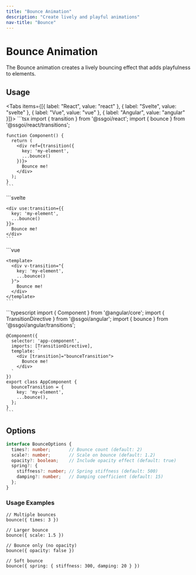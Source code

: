 ```yaml
---
title: "Bounce Animation"
description: "Create lively and playful animations"
nav-title: "Bounce"
---
```


# Bounce Animation

The Bounce animation creates a lively bouncing effect that adds playfulness to elements.

<TransitionDemo type="bounce" />

## Usage

<Tabs items={[{ label: "React", value: "react" }, { label: "Svelte", value: "svelte" }, { label: "Vue", value: "vue" }, { label: "Angular", value: "angular" }]}>
  <TabPanel value="react">
    ```tsx
    import { transition } from '@ssgoi/react';
    import { bounce } from '@ssgoi/react/transitions';

    function Component() {
      return (
        <div ref={transition({
          key: 'my-element',
          ...bounce()
        })}>
          Bounce me!
        </div>
      );
    }
    ```
  </TabPanel>
  <TabPanel value="svelte">
    ```svelte
    <script>
      import { transition } from '@ssgoi/svelte';
      import { bounce } from '@ssgoi/svelte/transitions';
    </script>

    <div use:transition={{
      key: 'my-element',
      ...bounce()
    }}>
      Bounce me!
    </div>
    ```
  </TabPanel>
  <TabPanel value="vue">
    ```vue
    <script setup>
    import { bounce } from '@ssgoi/vue/transitions';
    </script>

    <template>
      <div v-transition="{
        key: 'my-element',
        ...bounce()
      }">
        Bounce me!
      </div>
    </template>
    ```
  </TabPanel>
  <TabPanel value="angular">
    ```typescript
    import { Component } from '@angular/core';
    import { TransitionDirective } from '@ssgoi/angular';
    import { bounce } from '@ssgoi/angular/transitions';

    @Component({
      selector: 'app-component',
      imports: [TransitionDirective],
      template: `
        <div [transition]="bounceTransition">
          Bounce me!
        </div>
      `
    })
    export class AppComponent {
      bounceTransition = {
        key: 'my-element',
        ...bounce(),
      };
    }
    ```
  </TabPanel>
</Tabs>

## Options

```typescript
interface BounceOptions {
  times?: number;       // Bounce count (default: 2)
  scale?: number;       // Scale on bounce (default: 1.2)
  opacity?: boolean;    // Include opacity effect (default: true)
  spring?: {
    stiffness?: number; // Spring stiffness (default: 500)
    damping?: number;   // Damping coefficient (default: 15)
  };
}
```

### Usage Examples

```tsx
// Multiple bounces
bounce({ times: 3 })

// Larger bounce
bounce({ scale: 1.5 })

// Bounce only (no opacity)
bounce({ opacity: false })

// Soft bounce
bounce({ spring: { stiffness: 300, damping: 20 } })
```